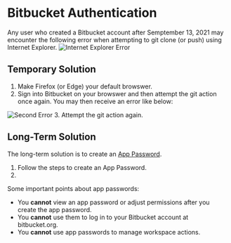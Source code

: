 # Bitbucket Authentication

Any user who created a Bitbucket account after Semptember 13, 2021 may encounter the following error when attempting to git clone (or push) using Internet Explorer.
  ![Internet Explorer Error](images/Bitbucket_Error.png)

## Temporary Solution

1. Make Firefox (or Edge) your default browswer. 
2. Sign into Bitbucket on your browswer and then attempt the git action once again. You may then receive an error like below:

  ![Second Error](images/Bitbucket_Error2.png)
3. Attempt the git action again.

## Long-Term Solution

The long-term solution is to create an [App Password](https://support.atlassian.com/bitbucket-cloud/docs/app-passwords/).

1. Follow the steps to create an App Password. 
2. 

Some important points about app passwords:

- You **cannot** view an app password or adjust permissions after you create the app password.
- You **cannot** use them to log in to your Bitbucket account at bitbucket.org.
- You **cannot** use app passwords to manage workspace actions.
